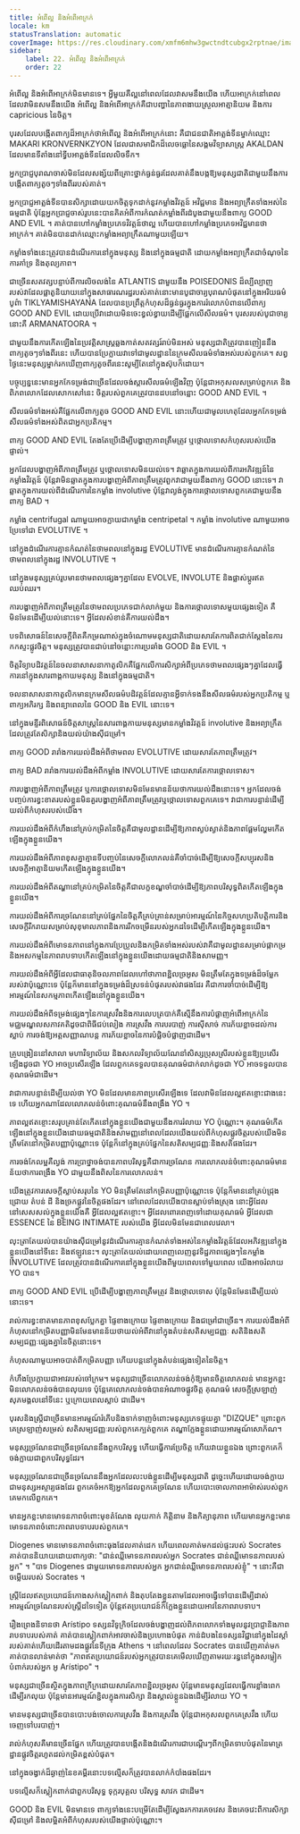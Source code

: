 ```yaml
---
title: អំពើល្អ និងអំពើអាក្រក់
locale: km
statusTranslation: automatic
coverImage: https://res.cloudinary.com/xmfm6mhw3gwctndtcubgx2rptnae/image/upload/v1740337243/small_cover_educacion_fundamental_a051170f1c.webp
sidebar:
    label: 22. អំពើល្អ និងអំពើអាក្រក់
    order: 22
---
```

អំពើល្អ និងអំពើអាក្រក់មិនមានទេ។ អ្វីមួយគឺល្អនៅពេលដែលវាសមនឹងយើង ហើយអាក្រក់នៅពេលដែលវាមិនសមនឹងយើង អំពើល្អ និងអំពើអាក្រក់គឺជាបញ្ហានៃភាពងាយស្រួលអាត្មានិយម និងការ capricious នៃចិត្ត។

បុរស​ដែល​បង្កើត​ពាក្យ​ដ៏​អាក្រក់​ថា​អំពើ​ល្អ និង​អំពើ​អាក្រក់​នោះ គឺ​ជា​ជនជាតិ​អាត្លង់ទីន​ម្នាក់​ឈ្មោះ MAKARI KRONVERNKZYON ដែល​ជា​សមាជិក​ដ៏​លេចធ្លោ​នៃ​សង្គម​វិទ្យាសាស្ត្រ AKALDAN ដែល​មាន​ទីតាំង​នៅ​ទ្វីប​អាត្លង់ទីន​ដែល​លិច​ទឹក។

អ្នកប្រាជ្ញបុរាណចាស់មិនដែលសង្ស័យពីគ្រោះថ្នាក់ធ្ងន់ធ្ងរដែលគាត់នឹងបង្កឱ្យមនុស្សជាតិជាមួយនឹងការបង្កើតពាក្យតូចៗទាំងពីររបស់គាត់។

អ្នកប្រាជ្ញអាត្លង់ទីនបានសិក្សាដោយយកចិត្តទុកដាក់នូវកម្លាំងវិវត្តន៍ អវិជ្ជមាន និងអព្យាក្រឹតទាំងអស់នៃធម្មជាតិ ប៉ុន្តែអ្នកប្រាជ្ញចាស់រូបនេះបានគិតអំពីការកំណត់កម្លាំងពីរដំបូងជាមួយនឹងពាក្យ GOOD AND EVIL ។ គាត់​បាន​ហៅ​កម្លាំង​ប្រភេទ​វិវត្តន៍​ថា​ល្អ ហើយ​បាន​ហៅ​កម្លាំង​ប្រភេទ​អវិជ្ជមាន​ថា​អាក្រក់។ គាត់​មិន​បាន​ដាក់​ឈ្មោះ​កម្លាំង​អព្យាក្រឹត​ណាមួយ​ឡើយ។

កម្លាំងទាំងនេះត្រូវបានដំណើរការនៅក្នុងមនុស្ស និងនៅក្នុងធម្មជាតិ ដោយកម្លាំងអព្យាក្រឹតជាចំណុចនៃការគាំទ្រ និងតុល្យភាព។

ជាច្រើនសតវត្សបន្ទាប់ពីការលិចលង់នៃ ATLANTIS ជាមួយនឹង POISEDONIS ដ៏ល្បីល្បាញរបស់វាដែលផ្លាតូនិយាយនៅក្នុងសាធារណរដ្ឋរបស់គាត់នោះមានបូជាចារ្យបុរាណបំផុតនៅក្នុងអរិយធម៌បូព៌ា TIKLYAMISHAYANA ដែលបានប្រព្រឹត្តកំហុសដ៏ធ្ងន់ធ្ងរក្នុងការរំលោភបំពានលើពាក្យ GOOD AND EVIL ដោយប្រើវាដោយមិនចេះខ្វល់ខ្វាយដើម្បីផ្អែកលើសីលធម៌។ បុរស​របស់​បូជាចារ្យ​នោះ​គឺ ARMANATOORA ។

ជាមួយនឹងការកើតឡើងនៃប្រវត្តិសាស្ត្រឆ្លងកាត់សតវត្សរ៍រាប់មិនអស់ មនុស្សជាតិត្រូវបានញៀននឹងពាក្យតូចៗទាំងពីរនេះ ហើយបានប្រែក្លាយវាទៅជាមូលដ្ឋាននៃក្រមសីលធម៌ទាំងអស់របស់ពួកគេ។ សព្វ​ថ្ងៃ​នេះ​មនុស្ស​ម្នាក់​រក​ឃើញ​ពាក្យ​តូច​ពីរ​នេះ​សូម្បី​តែ​នៅ​ក្នុង​ស៊ុប​ក៏​ដោយ។

បច្ចុប្បន្ននេះមានអ្នកកែទម្រង់ជាច្រើនដែលចង់ស្តារសីលធម៌ឡើងវិញ ប៉ុន្តែជាអកុសលសម្រាប់ពួកគេ និងពិភពលោកដែលសោកសៅនេះ ចិត្តរបស់ពួកគេត្រូវបានដបនៅចន្លោះ GOOD AND EVIL ។

សីលធម៌ទាំងអស់គឺផ្អែកលើពាក្យតូច GOOD AND EVIL នោះហើយជាមូលហេតុដែលអ្នកកែទម្រង់សីលធម៌ទាំងអស់ពិតជាអ្នកប្រតិកម្ម។

ពាក្យ GOOD AND EVIL តែងតែប្រើដើម្បីបង្ហាញភាពត្រឹមត្រូវ ឬថ្កោលទោសកំហុសរបស់យើងផ្ទាល់។

អ្នក​ដែល​បង្ហាញ​អំពី​ភាព​ត្រឹមត្រូវ ឬ​ថ្កោលទោស​មិន​យល់​ទេ។ វាឆ្លាតក្នុងការយល់ពីការអភិវឌ្ឍន៍នៃកម្លាំងវិវត្តន៍ ប៉ុន្តែវាមិនឆ្លាតក្នុងការបង្ហាញអំពីភាពត្រឹមត្រូវពួកវាជាមួយនឹងពាក្យ GOOD នោះទេ។ វាឆ្លាតក្នុងការយល់ពីដំណើរការនៃកម្លាំង involutive ប៉ុន្តែវាល្ងង់ក្នុងការថ្កោលទោសពួកគេជាមួយនឹងពាក្យ BAD ។

កម្លាំង centrifugal ណាមួយអាចក្លាយជាកម្លាំង centripetal ។ កម្លាំង involutive ណាមួយអាចប្រែទៅជា EVOLUTIVE ។

នៅក្នុងដំណើរការគ្មានកំណត់នៃថាមពលនៅក្នុងរដ្ឋ EVOLUTIVE មានដំណើរការគ្មានកំណត់នៃថាមពលនៅក្នុងរដ្ឋ INVOLUTIVE ។

នៅក្នុងមនុស្សគ្រប់រូបមានថាមពលផ្សេងៗគ្នាដែល EVOLVE, INVOLUTE និងផ្លាស់ប្តូរឥតឈប់ឈរ។

ការបង្ហាញអំពីភាពត្រឹមត្រូវនៃថាមពលប្រភេទជាក់លាក់មួយ និងការថ្កោលទោសមួយផ្សេងទៀត គឺមិនមែនដើម្បីយល់នោះទេ។ អ្វី​ដែល​សំខាន់​គឺ​ការ​យល់​ដឹង។

បទពិសោធន៍នៃសេចក្តីពិតគឺកម្រណាស់ក្នុងចំណោមមនុស្សជាតិដោយសារតែការពិតជាក់ស្តែងនៃការកកស្ទះផ្លូវចិត្ត។ មនុស្សត្រូវបានជាប់នៅចន្លោះការប្រឆាំង GOOD និង EVIL ។

ចិត្តវិទ្យាបដិវត្តន៍នៃចលនាសាសនាកាតូលិកគឺផ្អែកលើការសិក្សាអំពីប្រភេទថាមពលផ្សេងៗគ្នាដែលធ្វើការនៅក្នុងសារពាង្គកាយមនុស្ស និងនៅក្នុងធម្មជាតិ។

ចលនាសាសនាកាតូលិកមានក្រមសីលធម៌បដិវត្តន៍ដែលគ្មានអ្វីទាក់ទងនឹងសីលធម៌របស់អ្នកប្រតិកម្ម ឬពាក្យអភិរក្ស និងពន្យាពេលនៃ GOOD និង EVIL នោះទេ។

នៅក្នុងមន្ទីរពិសោធន៍ចិត្តសាស្ត្រនៃសារពាង្គកាយមនុស្សមានកម្លាំងវិវត្តន៍ involutive និងអព្យាក្រឹតដែលត្រូវតែសិក្សានិងយល់យ៉ាងស៊ីជម្រៅ។

ពាក្យ GOOD រារាំងការយល់ដឹងអំពីថាមពល EVOLUTIVE ដោយសារតែភាពត្រឹមត្រូវ។

ពាក្យ BAD រារាំងការយល់ដឹងអំពីកម្លាំង INVOLUTIVE ដោយសារតែការថ្កោលទោស។

ការបង្ហាញអំពីភាពត្រឹមត្រូវ ឬការថ្កោលទោសមិនមែនមានន័យថាការយល់ដឹងនោះទេ។ អ្នក​ដែល​ចង់​បញ្ចប់​ការ​ខ្វះខាត​របស់​ខ្លួន​មិន​គួរ​បង្ហាញ​អំពី​ភាព​ត្រឹមត្រូវ​ឬ​ថ្កោល​ទោស​ពួក​គេ​ទេ។ វាជាការបន្ទាន់ដើម្បីយល់ពីកំហុសរបស់យើង។

ការ​យល់​ដឹង​អំពី​កំហឹង​នៅ​គ្រប់​កម្រិត​នៃ​ចិត្ត​គឺ​ជា​មូលដ្ឋាន​ដើម្បី​ឱ្យ​ភាព​ស្ងប់​ស្ងាត់​និង​ភាព​ផ្អែមល្ហែម​កើត​ឡើង​ក្នុង​ខ្លួន​យើង។

ការ​យល់​ដឹង​អំពី​ភាព​ខុស​គ្នា​គ្មាន​ទី​បញ្ចប់​នៃ​សេចក្តី​លោភលន់​គឺ​ចាំបាច់​ដើម្បី​ឱ្យ​សេចក្តី​សប្បុរស​និង​សេចក្តី​អាត្មានិយម​កើត​ឡើង​ក្នុង​ខ្លួន​យើង។

ការ​យល់​ដឹង​អំពី​តណ្ហា​នៅ​គ្រប់​កម្រិត​នៃ​ចិត្ត​គឺ​ជា​លក្ខខណ្ឌ​ចាំបាច់​ដើម្បី​ឱ្យ​ភាព​បរិសុទ្ធ​ពិត​កើត​ឡើង​ក្នុង​ខ្លួន​យើង។

ការ​យល់​ដឹង​អំពី​ការ​ច្រណែន​នៅ​គ្រប់​ផ្នែក​នៃ​ចិត្ត​គឺ​គ្រប់គ្រាន់​សម្រាប់​អារម្មណ៍​នៃ​កិច្ចសហប្រតិបត្តិការ​និង​សេចក្តី​រីករាយ​សម្រាប់​សុខុមាលភាព​និង​ការ​រីក​ចម្រើន​របស់​អ្នក​ដទៃ​ដើម្បី​កើត​ឡើង​ក្នុង​ខ្លួន​យើង។

ការ​យល់​ដឹង​អំពី​មោទនភាព​នៅ​ក្នុង​ការ​ប្រែប្រួល​និង​កម្រិត​ទាំងអស់​របស់​វា​គឺ​ជា​មូលដ្ឋាន​សម្រាប់​ផ្កា​កម្រ​និង​អសកម្ម​នៃ​ភាព​រាបទាប​កើត​ឡើង​នៅ​ក្នុង​ខ្លួន​យើង​ដោយ​ធម្មជាតិ​និង​សាមញ្ញ។

ការ​យល់​ដឹង​អំពី​អ្វី​ដែល​ជា​ធាតុ​និចលភាព​ដែល​ហៅ​ថា​ភាព​ខ្ជិល​ច្រអូស មិន​ត្រឹម​តែ​ក្នុង​ទម្រង់​ដ៏​ចម្លែក​របស់​វា​ប៉ុណ្ណោះ​ទេ ប៉ុន្តែ​ក៏​មាន​នៅ​ក្នុង​ទម្រង់​ដ៏​ស្រទន់​បំផុត​របស់​វា​ផង​ដែរ គឺ​ជា​ការ​ចាំបាច់​ដើម្បី​ឱ្យ​អារម្មណ៍​នៃ​សកម្មភាព​កើត​ឡើង​នៅ​ក្នុង​ខ្លួន​យើង។

ការ​យល់​ដឹង​អំពី​ទម្រង់​ផ្សេងៗ​នៃ​ការ​ស្រវឹង​និង​ការ​លេប​ត្របាក់​គឺ​ស្មើ​នឹង​ការ​បំផ្លាញ​អំពើ​អាក្រក់​នៃ​មជ្ឈមណ្ឌល​សភាវគតិ​ដូចជា​ពិធី​ជប់លៀង ការ​ស្រវឹង ការ​បរបាញ់ ការ​ស៊ី​សាច់ ការ​ភ័យ​ខ្លាច​ដល់​ការ​ស្លាប់ ការ​ចង់​ឱ្យ​អត្តសញ្ញាណ​បន្ត ការ​ភ័យ​ខ្លាច​នៃ​ការ​បំផ្លិចបំផ្លាញ​ជា​ដើម។

គ្រូ​បង្រៀន​នៅ​សាលា មហាវិទ្យាល័យ និង​សកលវិទ្យាល័យ​ណែនាំ​សិស្ស​ប្រុស​ស្រី​របស់​ខ្លួន​ឱ្យ​ប្រសើរ​ឡើង​ដូច​ជា YO អាច​ប្រសើរ​ឡើង ដែល​ពួកគេ​ទទួល​បាន​គុណធម៌​ជាក់លាក់​ដូច​ជា YO អាច​ទទួល​បាន​គុណធម៌​ជាដើម។

វា​ជា​ការ​បន្ទាន់​ដើម្បី​យល់​ថា YO មិន​ដែល​មាន​ភាព​ប្រសើរ​ឡើង​ទេ ដែល​វា​មិន​ដែល​ល្អ​ឥត​ខ្ចោះ​ជាង​នេះ​ទេ ហើយ​អ្នក​ណា​ដែល​លោភលន់​ចំពោះ​គុណធម៌​នឹង​ពង្រឹង YO ។

ភាពល្អឥតខ្ចោះសរុបគ្រាន់តែកើតនៅក្នុងខ្លួនយើងជាមួយនឹងការរំលាយ YO ប៉ុណ្ណោះ។ គុណធម៌​កើត​ឡើង​នៅ​ក្នុង​ខ្លួន​យើង​ដោយ​ធម្មជាតិ​និង​សាមញ្ញ​នៅ​ពេល​ដែល​យើង​យល់​ពី​កំហុស​ផ្លូវចិត្ត​របស់​យើង​មិន​ត្រឹម​តែ​នៅ​កម្រិត​បញ្ញា​ប៉ុណ្ណោះ​ទេ ប៉ុន្តែ​ក៏​នៅ​ក្នុង​គ្រប់​ផ្នែក​នៃ​សតិ​សម្បជញ្ញៈ​និង​សតិ​ផង​ដែរ។

ការ​ចង់​កែ​លម្អ​គឺ​ល្ងង់ ការ​ប្រាថ្នា​ចង់​បាន​ភាព​បរិសុទ្ធ​គឺ​ជា​ការ​ច្រណែន ការ​លោភលន់​ចំពោះ​គុណធម៌​មាន​ន័យ​ថា​ការ​ពង្រឹង YO ជាមួយ​នឹង​ពិស​នៃ​ការ​លោភលន់។

យើង​ត្រូវ​ការ​សេចក្ដី​ស្លាប់​សរុប​នៃ YO មិន​ត្រឹម​តែ​នៅ​កម្រិត​បញ្ញា​ប៉ុណ្ណោះ​ទេ ប៉ុន្តែ​ក៏​មាន​នៅ​គ្រប់​ជ្រុង​ជ្រោយ តំបន់ ដី និង​ច្រក​ផ្លូវ​នៃ​ចិត្ត​ផង​ដែរ។ នៅពេលដែលយើងបានស្លាប់ទាំងស្រុង នោះអ្វីដែលនៅសេសសល់ក្នុងខ្លួនយើងគឺ អ្វីដែលល្អឥតខ្ចោះ។ អ្វីដែលពោរពេញទៅដោយគុណធម៌ អ្វីដែលជា ESSENCE នៃ BEING INTIMATE របស់យើង អ្វីដែលមិនមែនជាពេលវេលា។

លុះត្រាតែយល់បានយ៉ាងស៊ីជម្រៅនូវដំណើរការគ្មានកំណត់ទាំងអស់នៃកម្លាំងវិវត្តន៍ដែលអភិវឌ្ឍនៅក្នុងខ្លួនយើងនៅទីនេះ និងឥឡូវនេះ។ លុះត្រាតែយល់ដោយពេញលេញនូវទិដ្ឋភាពផ្សេងៗនៃកម្លាំង INVOLUTIVE ដែលត្រូវបានដំណើរការនៅក្នុងខ្លួនយើងពីមួយពេលទៅមួយពេល យើងអាចរំលាយ YO បាន។

ពាក្យ GOOD AND EVIL ប្រើដើម្បីបង្ហាញភាពត្រឹមត្រូវ និងថ្កោលទោស ប៉ុន្តែមិនមែនដើម្បីយល់នោះទេ។

រាល់​ការ​ខ្វះខាត​មាន​ភាព​ខុស​ប្លែក​គ្នា ផ្ទៃ​ខាង​ក្រោយ ផ្ទៃ​ខាង​ក្រោយ និង​ជម្រៅ​ជា​ច្រើន។ ការ​យល់​ដឹង​អំពី​កំហុស​នៅ​កម្រិត​បញ្ញា​មិន​មែន​មាន​ន័យ​ថា​យល់​អំពី​វា​នៅ​ក្នុង​តំបន់​សតិ​សម្បជញ្ញៈ សតិ​និង​សតិ​សម្បជញ្ញៈ​ផ្សេង​គ្នា​នៃ​ចិត្ត​នោះ​ទេ។

កំហុស​ណា​មួយ​អាច​បាត់​ពី​កម្រិត​បញ្ញា ហើយ​បន្ត​នៅ​ក្នុង​តំបន់​ផ្សេង​ទៀត​នៃ​ចិត្ត។

កំហឹង​ប្រែ​ក្លាយ​ជា​អាវ​របស់​ចៅក្រម។ មនុស្ស​ជា​ច្រើន​លោភលន់​ចង់​កុំ​ឱ្យ​មាន​ចិត្ត​លោភលន់ មាន​អ្នក​ខ្លះ​មិន​លោភលន់​ចង់​បាន​លុយ​ទេ ប៉ុន្តែ​គេ​លោភលន់​ចង់​បាន​អំណាច​ផ្លូវចិត្ត គុណធម៌ សេចក្ដី​ស្រឡាញ់ សុភមង្គល​នៅ​ទី​នេះ ឬ​ក្រោយ​ពេល​ស្លាប់ ជា​ដើម។

បុរស​និង​ស្ត្រី​ជា​ច្រើន​មាន​អារម្មណ៍​រំភើប​និង​ទាក់​ទាញ​ចំពោះ​មនុស្ស​ភេទ​ផ្ទុយ​គ្នា "DIZQUE" ព្រោះ​ពួក​គេ​ស្រឡាញ់​សម្រស់ សតិ​សម្បជញ្ញៈ​របស់​ពួក​គេ​ក្បត់​ពួក​គេ តណ្ហា​ក្លែង​ខ្លួន​ដោយ​អារម្មណ៍​សោភ័ណ។

មនុស្ស​ច្រណែន​ជា​ច្រើន​ច្រណែន​នឹង​ពួក​បរិសុទ្ធ ហើយ​ធ្វើ​ការ​ប្រែចិត្ត ហើយ​វាយ​ខ្លួន​ឯង ព្រោះ​ពួក​គេ​ក៏​ចង់​ក្លាយ​ជា​ពួក​បរិសុទ្ធ​ដែរ។

មនុស្សច្រណែនជាច្រើនច្រណែននឹងអ្នកដែលលះបង់ខ្លួនដើម្បីមនុស្សជាតិ ដូច្នេះហើយដោយចង់ក្លាយជាមនុស្សអស្ចារ្យផងដែរ ពួកគេចំអកឱ្យអ្នកដែលពួកគេច្រណែន ហើយបោះចោលភាពអាម៉ាស់របស់ពួកគេមកលើពួកគេ។

មានអ្នកខ្លះមានមោទនភាពចំពោះមុខតំណែង លុយកាក់ កិត្តិនាម និងកិត្យានុភាព ហើយមានអ្នកខ្លះមានមោទនភាពចំពោះភាពរាបទាបរបស់ពួកគេ។

Diogenes មាន​មោទនភាព​ចំពោះ​ធុង​ដែល​គាត់​ដេក ហើយ​ពេល​គាត់​មក​ដល់​ផ្ទះ​របស់ Socrates គាត់​បាន​និយាយ​ដោយ​ពាក្យ​ថា: "ជាន់​ឈ្លី​មោទនភាព​របស់​អ្នក Socrates ជាន់​ឈ្លី​មោទនភាព​របស់​អ្នក" ។ "បាទ Diogenes ជាមួយមោទនភាពរបស់អ្នក អ្នកជាន់ឈ្លីមោទនភាពរបស់ខ្ញុំ" ។ នោះគឺជាចម្លើយរបស់ Socrates ។

ស្ត្រី​ដែល​ឥត​ប្រយោជន៍​កោង​សក់​ស្លៀកពាក់ និង​តុបតែង​ខ្លួន​តាម​ដែល​អាច​ធ្វើ​ទៅ​បាន​ដើម្បី​ដាស់​អារម្មណ៍​ច្រណែន​របស់​ស្ត្រី​ដទៃ​ទៀត ប៉ុន្តែ​ឥត​ប្រយោជន៍​ក៏​ក្លែង​ខ្លួន​ដោយ​អាវ​នៃ​ភាព​រាបទាប។

រឿងព្រេងនិទានថា Arístipo ទស្សនវិទូក្រិចដែលចង់បង្ហាញដល់ពិភពលោកទាំងមូលនូវប្រាជ្ញានិងភាពរាបទាបរបស់គាត់ គាត់បានស្លៀកពាក់អាវចាស់និងប្រហោងបំផុត កាន់ដំបងនៃទស្សនវិជ្ជានៅក្នុងដៃស្តាំរបស់គាត់ហើយដើរតាមដងផ្លូវនៃទីក្រុង Athens ។ នៅពេលដែល Socrates បានឃើញគាត់មក គាត់បានលាន់មាត់ថា "ភាពឥតប្រយោជន៍របស់អ្នកត្រូវបានគេមើលឃើញតាមរយៈរន្ធនៅក្នុងសម្លៀកបំពាក់របស់អ្នក អូ Arístipo" ។

មនុស្សជាច្រើនស្ថិតក្នុងភាពក្រីក្រដោយសារតែភាពខ្ជិលច្រអូស ប៉ុន្តែមានមនុស្សដែលធ្វើការខ្លាំងពេកដើម្បីរកលុយ ប៉ុន្តែមានអារម្មណ៍ខ្ជិលក្នុងការសិក្សា និងស្គាល់ខ្លួនឯងដើម្បីរំលាយ YO ។

មានមនុស្សជាច្រើនបានបោះបង់ចោលការស្រវឹង និងការស្រវឹង ប៉ុន្តែជាអកុសលពួកគេស្រវឹង ហើយចេញទៅបរបាញ់។

រាល់​កំហុស​គឺ​មាន​ច្រើន​ផ្នែក ហើយ​ត្រូវ​បាន​បង្កើត​និង​ដំណើរការ​ជា​បណ្តើរៗ​ពី​កម្រិត​ទាប​បំផុត​នៃ​មាត្រដ្ឋាន​ផ្លូវចិត្ត​រហូត​ដល់​កម្រិត​ខ្ពស់​បំផុត។

នៅក្នុងចង្វាក់ដ៏ឆ្ងាញ់នៃខគម្ពីរនោះបទល្មើសក៏ត្រូវបានលាក់កំបាំងផងដែរ។

បទល្មើសក៏ស្លៀកពាក់ជាពួកបរិសុទ្ធ ទុក្ករបុគ្គល បរិសុទ្ធ សាវក ជាដើម។

GOOD និង EVIL មិនមានទេ ពាក្យទាំងនេះបម្រើតែដើម្បីស្វែងរកការគេចវេស និងគេចវេះពីការសិក្សាស៊ីជម្រៅ និងលម្អិតអំពីកំហុសរបស់យើងផ្ទាល់ប៉ុណ្ណោះ។

